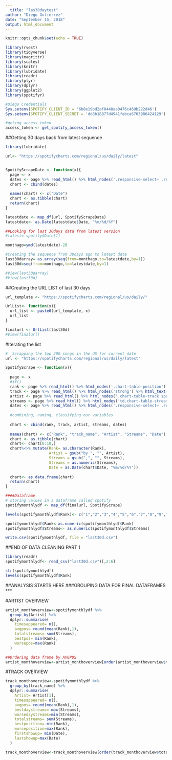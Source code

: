 ```yaml
---
  title: "las30daytest"
author: "Diego Gutierrez"
date: "September 15, 2018"
output: html_document
---
```

```r
knitr::opts_chunk$set(echo = TRUE)

library(rvest)
library(tidyverse)
library(magrittr)
library(scales)
library(knitr)
library(lubridate)
library(readr)
library(plyr)
library(dplyr)
library(ggplot2)
library(spotifyr)

#Diego Credentials
Sys.setenv(SPOTIFY_CLIENT_ID = '6b8e19bd2af0448aa0476c469b222d46')
Sys.setenv(SPOTIFY_CLIENT_SECRET = 'dd8b18877d4941febca6703986424129')

#geting access token
access_token <- get_spotify_access_token()
```


##Getting 30 days back from latest sequence
```r
library(lubridate)

url<- "https://spotifycharts.com/regional/us/daily/latest"


SpotifyScrapeDate <- function(x){
  page <- x
  dates <- page %>% read_html() %>% html_nodes('.responsive-select~ .responsive-select+ .responsive-select .responsive-select-value') %>% html_text() %>% as.data.frame()
  chart <- cbind(dates)
  
  names(chart) <- c("Date")
  chart <- as.tibble(chart)
  return(chart)
}

latestdate <- map_df(url, SpotifyScrapeDate)
latestdate<- as.Date(latestdate$Date, "%m/%d/%Y")

##Looking for last 30days data from latest version
#latest= spotify$Date[1]

monthago=ymd(latestdate)-28

#Creating the sequence from 30days ago to latest date
last30darray= as.array(seq(from=monthago,to=latestdate,by=1))
last30d=seq(from=monthago,to=latestdate,by=1)

#View(last30darray)
#View(last30d)

```


##Creating the URL LIST of last 30 days
```r
url_template <- "https://spotifycharts.com/regional/us/daily/"

UrlList<- function(x){
  url_list <- paste0(url_template, x)
  url_list
}

finalurl <- UrlList(last30d)
#View(finalurl)
```

#Iterating the list
```r

#  Scrapping the top 200 songs in the US for current date 
url <- "https://spotifycharts.com/regional/us/daily/latest"

SpotifyScrape <- function(x){
  
  page <- x
  #if()
  rank <- page %>% read_html() %>% html_nodes('.chart-table-position') %>% html_text() %>% as.data.frame()
  track <- page %>% read_html() %>% html_nodes('strong') %>% html_text() %>% as.data.frame()
  artist <- page %>% read_html() %>% html_nodes('.chart-table-track span') %>% html_text() %>% as.data.frame()
  streams <- page %>% read_html() %>% html_nodes('td.chart-table-streams') %>% html_text() %>% as.data.frame()
  dates <- page %>% read_html() %>% html_nodes('.responsive-select~ .responsive-select+ .responsive-select .responsive-select-value') %>% html_text() %>% as.data.frame()
  
  #combining, naming, classifying our variables
  
  chart <- cbind(rank, track, artist, streams, dates)
  
  names(chart) <- c("Rank", "track_name", "Artist", "Streams", "Date")
  chart <- as.tibble(chart)
  chart<- chart[0:10,]
  chart%<>% mutate(Rank= as.character(Rank),
                   Artist = gsub("by ", "", Artist), 
                   Streams = gsub(",", "", Streams), 
                   Streams = as.numeric(Streams), 
                   Date = as.Date(chart$Date, "%m/%d/%Y"))
  
  chart<- as.data.frame(chart)
  return(chart)
}

```

```r
####Dataframe
# storing values in a dataframe called spotify
spotifymonthlydf <- map_df(finalurl, SpotifyScrape)

levels(spotifymonthlydf$Rank)<- c("1","2","3","4","5","6","7","8","9","10")

spotifymonthlydf$Rank<-as.numeric(spotifymonthlydf$Rank)
spotifymonthlydf$Streams<- as.numeric(spotifymonthlydf$Streams)

write.csv(spotifymonthlydf, file = "last30d.csv")

```

##END OF DATA CLEANING PART 1

```r

library(readr)
spotifymonthlydf<- read_csv("last30d.csv")[,2:6]

str(spotifymonthlydf)
levels(spotifymonthlydf$Rank)
```


##ANALYSIS STARTS HERE 
###GROUPING DATA FOR FINAL DATAFRAMES
***
  
  #ARTIST OVERVIEW

```r

artist_monthoverview<-spotifymonthlydf %>%
  group_by(Artist) %>%
  dplyr::summarise(
    timesappeared= n(),
    avgpos= round(mean(Rank),1),
    totalstreams= sum(Streams),
    bestpos= min(Rank),
    worsepos=max(Rank)
  )

##Ordering data frame by AVGPOS
artist_monthoverview<-artist_monthoverview[order(artist_monthoverview$totalstreams,decreasing = TRUE),]

```



#TRACK OVERVIEW
```r
track_monthoverview<-spotifymonthlydf %>%
  group_by(track_name) %>%
  dplyr::summarise(
    Artist= Artist[1],
    timesappeared= n(),
    avgpos= round(mean(Rank),1),
    bestdaystreams= max(Streams),
    worsedaystreams=min(Streams),
    totalstreams= sum(Streams),
    bestposition= min(Rank),
    worseposition=max(Rank),
    firstshowup= min(Date),
    lastshowup=max(Date)
  )

track_monthoverview<-track_monthoverview[order(track_monthoverview$totalstreams,decreasing = TRUE),]


```

